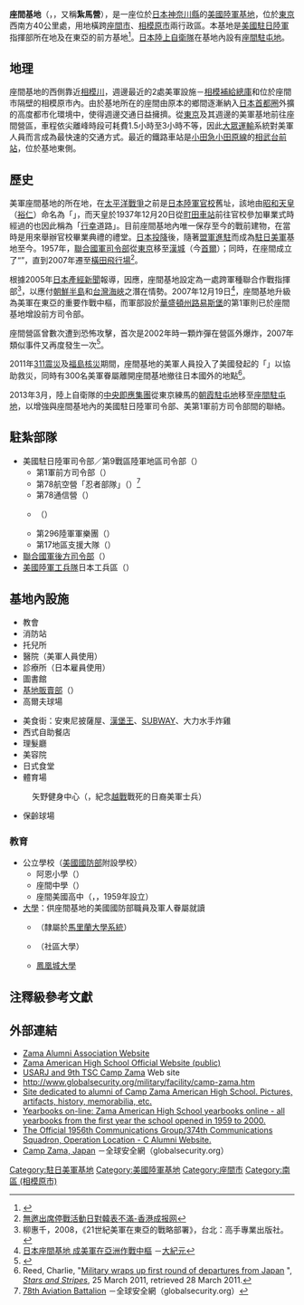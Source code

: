 {{coord|35|30|49|N|139|23|37|E|type:landmark_region:JP|display=title}}
{{Infobox Military Structure
|name=座間基地<BR>Camp Zama
|location={{JPN}}[[神奈川縣|神奈川縣]][[座間市|座間市]]、[[相模原市|相模原市]]
|image= CampZamaSignalTower.jpg
|image_size= 200px
|caption= 
|type=陸軍基地
|built=
|materials=
|used=
|builder=  [[大日本帝國陸軍|大日本帝國陸軍]]
|ownership= {{USA}}
|controlledby= [[File:United_States_Department_of_the_Army_Seal.svg|25px]]  [[美國陸軍|美國陸軍]]
|garrison=
* United States Army Japan/I Corps (Forward)
* U.S. Army Garrison - Japan
* 311th Military Intelligence Battalion
* Japan Engineer District
* 78th Signal Battalion
* Central Readiness Force, Japan Ground Self-Defense Force
* 4th Engineer Group, Japan Ground Self-Defense Force
* and others
|commanders=
|occupants= [[File:United_States_Army,_Japan_-_Shoulder_sleeve_insignia.svg|25px]]  [[美國駐日陸軍|美國駐日陸軍]]<br/>[[File:Flag_of_JSDF.svg|25px]]  [[陸上自衛隊|陸上自衛隊]]
|battles=
}}
{{Infobox airport
| name = 座間／凱斯納直升機場
| nativename = Zama/Kastner Heliport
| nativename-a =
| nativename-r =
| image =
| IATA =
| ICAO = RJTR
| type = 軍用
| operator = [[美國陸軍|美國陸軍]]
| city-served =
| location = 座間基地
| elevation-f = 367
| coordinates = {{coord|35|30|49|N|139|23|37|E|}}
| pushpin_map = Japan
| pushpin_label = RJTR
| pushpin_map_caption = 機場在日本的位置
| website = [https://web.archive.org/web/20060427174137/http://www.usarj.army.mil/ www.usarj.army.mil]
| metric-rwy = yes
| h1-number = 02
| h1-length-f = 1,499 × 52
| h1-length-m = 457 × 16
| h1-surface = [[柏油|柏油]]
| h2-number = 20
| h2-length-f = 1,499 × 52
| h2-length-m = 457 × 16
| h2-surface = 柏油
| footnotes = 來源: 日本[[航行資料匯編|航行資料匯編]]、日本AIS<ref name="AIP">{{cite web|url=https://aisjapan.mlit.go.jp/|title=AIS JAPAN - Japan Aeronautical Information Service Center|author=|date=|website=arquivo.pt|accessdate=13 March 2018|deadurl=yes|archiveurl=https://web.archive.org/web/20110722105350/https://aisjapan.mlit.go.jp/|archivedate=22 July 2011|df=dmy-all}}</ref>
}}

'''座間基地'''（{{lang-en|'''Camp Zama'''}}，{{jpn|j=キャンプ座間|hg=キャンプざま|rm=}}，又稱'''紮馬營'''），是一座位於[[日本|日本]][[神奈川縣|神奈川縣]]的[[美國陸軍|美國陸軍]][[軍事基地|基地]]，位於[[東京|東京]]西南方40公里處，用地橫跨[[座間市|座間市]]、[[相模原市|相模原市]]兩行政區。本基地是[[美國駐日陸軍|美國駐日陸軍]]指揮部所在地及{{Link-en|美國陸軍第1軍|I Corps (United States)}}在東亞的前方基地<ref>{{cite web |url=http://www.stripes.com/article.asp?section=104&article=55619 |title=I Corps setting up shop at Camp Zama |author=Vince Little |date=19 June 2007 |publisher=[[星條旗報|Stars and Stripes]] |accessdate=17 November 2009 |archive-date=2008-06-18 |archive-url=https://web.archive.org/web/20080618133412/http://www.stripes.com/article.asp?section=104&article=55619 }}</ref>。[[日本陸上自衛隊|日本陸上自衛隊]]在基地內設有[[座間駐屯地|座間駐屯地]]。

==地理==
座間基地的西側靠近[[相模川|相模川]]，週邊最近的2處美軍設施－[[相模補給總庫|相模補給總庫]]和{{Link-en|相模原住宅區|Sagamihara Housing Area|相模原住宅區}}位於座間市隔壁的相模原市內。由於基地所在的座間由原本的鄉間逐漸納入[[日本首都圈|日本首都圈]]外擴的高度都市化環境中，使得週邊交通日益擁擠。從[[東京|東京]]及其週邊的美軍基地前往座間營區，車程依尖離峰時段可耗費1.5小時至3小時不等，因此[[大眾運輸|大眾運輸]]系統對美軍人員而言成為最快速的交通方式。最近的鐵路車站是[[小田原線|小田急小田原線]]的[[相武台前站|相武台前站]]，位於基地東側。

==歷史==
美軍座間基地的所在地，在[[太平洋戰爭|太平洋戰爭]]之前是[[陸軍士官學校_(日本)|日本陸軍官校]]舊址，該地由[[昭和天皇|昭和天皇]]（[[裕仁|裕仁]]）命名為「{{Link-ja|相武台|相武台}}」，而天皇於1937年12月20日從[[町田車站|町田車站]]前往官校參加畢業式時經過的{{Link-ja|東京都道·神奈川縣道51號町田厚木線|東京都道・神奈川県道51号町田厚木線|51號縣道}}也因此稱為「[[行幸|行幸]]道路」。目前座間基地內唯一保存至今的戰前建物，在當時是用來舉辦官校畢業典禮的禮堂。[[日本投降|日本投降]]後，隨著[[盟軍佔領日本|盟軍進駐]]而成為[[駐日美軍|駐日美軍]]基地至今。1957年，[[聯合國軍|聯合國軍司令部]]從[[東京|東京]]移至[[漢城|漢城]]（今[[首爾|首爾]]）；同時，在座間成立了“{{link-en|聯合國軍後方司令部 (日本)|United Nations Command–Rear|聯合國軍後方司令部}}”，直到2007年遷至[[橫田飛行場|橫田飛行場]]<ref>[http://www.singpao.com/xw/gj/201307/t20130729_449025.html 無邀出席停戰活動日對韓表不滿-香港成报网]{{dead link|date=2018年2月 |bot=InternetArchiveBot |fix-attempted=yes }}</ref>。

根據2005年[[日本產經新聞|日本產經新聞]]報導，因應{{Link-ja|駐日美軍重編|在日米軍再編}}，座間基地設定為一處跨軍種聯合作戰指揮部<ref name="東亞">柳惠千，2008，《21世紀美軍在東亞的戰略部署》，台北：高手專業出版社。</ref>，以應付[[朝鮮半島|朝鮮半島]]和[[台灣海峽|台灣海峽]]之潛在情勢。2007年12月19日<ref>[http://www.epochtimes.com/b5/7/12/19/n1947876.htm 日本座間基地 成美軍在亞洲作戰中樞] {{Wayback|url=http://www.epochtimes.com/b5/7/12/19/n1947876.htm |date=20210605004528 }}－[[大紀元|大紀元]]</ref>，座間基地升級為美軍在東亞的重要作戰中樞，而軍部設於[[華盛頓州|華盛頓州]][[路易斯堡|路易斯堡]]的第1軍則已於座間基地增設前方司令部。

座間營區曾數次遭到恐怖攻擊，首次是2002年時一顆炸彈在營區外爆炸，2007年類似事件又再度發生一次<ref>{{cite web|url=http://www.stripes.com/news/group-claims-responsibility-for-camp-zama-explosions-1.60500|title=Group claims responsibility for Camp Zama explosions|accessdate=2012-02-08|date=19 February 2007|author=Hana Kusumoto and Vince Little|publisher=Stars and Stripes|archive-date=2021-06-05|archive-url=https://web.archive.org/web/20210605004539/https://www.stripes.com/news/group-claims-responsibility-for-camp-zama-explosions-1.60500}}</ref>。

2011年[[311震災|311震災]]及[[福島核災|福島核災]]期間，座間基地的美軍人員投入了美國發起的「{{Link-en|友達作戰|Operation Tomodachi}}」以協助救災，同時有300名美軍眷屬離開座間基地撤往日本國外的地點<ref>Reed, Charlie, "[http://www.stripes.com/news/pacific/japan/military-wraps-up-first-round-of-departures-from-japan-1.138869 Military wraps up first round of departures from Japan] {{Wayback|url=http://www.stripes.com/news/pacific/japan/military-wraps-up-first-round-of-departures-from-japan-1.138869 |date=20131004213903 }}", ''[[Stars_and_Stripes_(newspaper)|Stars and Stripes]]'', 25 March 2011, retrieved 28 March 2011.</ref>。

2013年3月，陸上自衛隊的[[中央即應集團|中央即應集團]]從東京練馬的[[朝霞駐屯地|朝霞駐屯地]]移至[[座間駐屯地|座間駐屯地]]，以增強與座間基地內的美國駐日陸軍司令部、美第1軍前方司令部間的聯絡。

== 駐紮部隊 ==
* 美國駐日陸軍司令部／第9戰區陸軍地區司令部（{{lang|en|United States Army Japan/9th Theater Army Area Command}}）
**第1軍前方司令部（{{lang|en|I Corps (Forward)}}）
**第78航空營「忍者部隊」（{{lang|en|78th Aviation Battalion "Ninja"}}）<ref>[http://www.globalsecurity.org/military/agency/army/78avn.htm 78th Aviation Battalion] {{Wayback|url=http://www.globalsecurity.org/military/agency/army/78avn.htm |date=20210824184247 }}－全球安全網（globalsecurity.org）</ref>
**第78通信營（{{lang|en|78th Signal Battalion}}）
**{{Link-en|美國陸軍第500軍事情報旅|500th Military Intelligence Brigade|第500軍事情報旅}}（{{lang|en|500th Military Intelligence Brigade}}）
**第296陸軍軍樂團（{{lang|en|296th Army Band}}）
**第17地區支援大隊（{{lang|en|17th Area Support Group}}）
*[[聯合國軍|聯合國軍後方司令部]]（{{lang|en|United Nations Command (Rear)}}）
*[[美國陸軍工兵隊|美國陸軍工兵隊]]日本工兵區（{{lang|en|Japan Engineer District, Army Corps of Engineers}}）

== 基地內設施 ==
{{Col-begin}}
{{Col-break}}
* 教會
* 消防站
* 托兒所
* 醫院（美軍人員使用）
* 診療所（日本雇員使用）
* 圖書館
* [[基地販賣部|基地販賣部]]（{{lang|en|PX}}）
* 高爾夫球場
{{Col-break}}
* 美食街：安東尼披薩屋、[[漢堡王|漢堡王]]、[[赛百味|SUBWAY]]、大力水手炸雞
* 西式自助餐店
* 理髮廳
* 美容院
* 日式食堂
* 體育場
: 矢野健身中心（{{lang|en|Yano Fitness Center}}，紀念[[越戰|越戰]]戰死的日裔美軍士兵{{Link-en|羅德尼·矢野|Rodney J. T. Yano}}）
* 保齡球場
{{Col-end}}
=== 教育 ===
* 公立學校（[[美國國防部|美國國防部]]附設學校）
** 阿恩小學（{{lang|en|Arnn Elementary School}}）
**座間中學（{{lang|en|Zama Middle School}}）
**座間美國高中（{{lang|en|Zama American High School}}，{{lang|en|ZAHS}}，1959年設立）
* [[大學|大學]]：供座間基地的美國國防部職員及軍人眷屬就讀
** {{Link-en|馬里蘭大學大學學院分校|University of Maryland University College}}（隸屬於[[馬里蘭大學系統|馬里蘭大學系統]]）
** {{Link-en|德克薩斯中央學院|Central Texas College}}（社區大學）
** [[鳳凰城大學|鳳凰城大學]]

==注釋級參考文獻==
{{Reflist}}

==外部連結==
{{portal box|美國軍事|日本}}
*[http://www.zamaalum.net/ Zama Alumni Association Website] {{Wayback|url=http://www.zamaalum.net/ |date=20220308065337 }}
*[https://web.archive.org/web/20070520082237/http://www.zama-hs.pac.dodea.edu/ Zama American High School Official Website (public)]
*[https://web.archive.org/web/20060427174137/http://www.usarj.army.mil/ USARJ and 9th TSC Camp Zama] Web site
*[http://www.globalsecurity.org/military/facility/camp-zama.htm http://www.globalsecurity.org/military/facility/camp-zama.htm] {{Wayback|url=http://www.globalsecurity.org/military/facility/camp-zama.htm |date=20210824161105 }}
*[https://web.archive.org/web/20050122020014/http://zamaalumni.com/ Site dedicated to alumni of Camp Zama American High School. Pictures, artifacts, history, memorabilia, etc.]
*[http://www.zamayearbooks.com Yearbooks on-line: Zama American High School yearbooks online - all yearbooks from the first year the school opened in 1959 to 2000.] {{Wayback|url=http://www.zamayearbooks.com/ |date=20220520091650 }}
*[https://web.archive.org/web/20030807223448/http://mywebpages.comcast.net/jgbarber65/ The Official 1956th Communications Group/374th Communications Squadron, Operation Location - C Alumni Website.]
*[http://www.globalsecurity.org/military/facility/camp-zama.htm Camp Zama, Japan] {{Wayback|url=http://www.globalsecurity.org/military/facility/camp-zama.htm |date=20210824161105 }}－全球安全網（globalsecurity.org）
{{東京大眾運輸}}
[[Category:駐日美軍基地|Category:駐日美軍基地]]
[[Category:美國陸軍基地|Category:美國陸軍基地]]
[[Category:座間市|Category:座間市]]
[[Category:南區_(相模原市)|Category:南區 (相模原市)]]